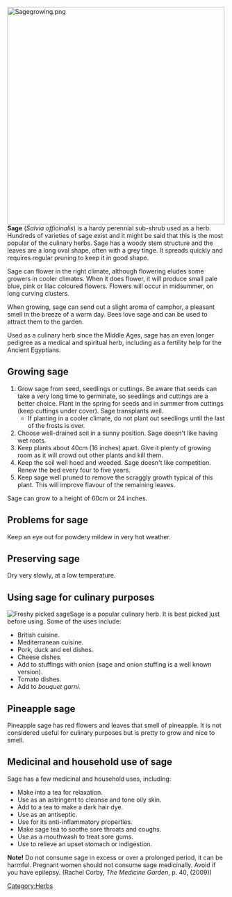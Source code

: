[[File:Sagegrowing.png|center|500px]]'''Sage''' (''Salvia officinalis'') is a hardy perennial sub-shrub used as a herb. Hundreds of varieties of sage exist and it might be said that this is the most popular of the culinary herbs. Sage has a woody stem structure and the leaves are a long oval shape, often with a grey tinge. It spreads quickly and requires regular pruning to keep it in good shape.

Sage can flower in the right climate, although flowering eludes some growers in cooler climates. When it does flower, it will produce small pale blue, pink or lilac coloured flowers. Flowers will occur in midsummer, on long curving clusters.

When growing, sage can send out a slight aroma of camphor, a pleasant smell in the breeze of a warm day. Bees love sage and can be used to attract them to the garden.

Used as a culinary herb since the Middle Ages, sage has an even longer pedigree as a medical and spiritual herb, including as a fertility help for the Ancient Egyptians.

== Growing sage ==
# Grow sage from seed, seedlings or cuttings. Be aware that seeds can take a very long time to germinate, so seedlings and cuttings are a better choice. Plant in the spring for seeds and in summer from cuttings (keep cuttings under cover). Sage transplants well.
#*If planting in a cooler climate, do not plant out seedlings until the last of the frosts is over.
# Choose well-drained soil in a sunny position. Sage doesn't like having wet roots.
# Keep plants about 40cm (16 inches) apart. Give it plenty of growing room as it will crowd out other plants and kill them.
# Keep the soil well hoed and weeded. Sage doesn't like competition. Renew the bed every four to five years.
# Keep sage well pruned to remove the scraggly growth typical of this plant. This will improve flavour of the remaining leaves.

Sage can grow to a height of 60cm or 24 inches.

== Problems for sage ==
Keep an eye out for powdery mildew in very hot weather.

== Preserving sage ==
Dry very slowly, at a low temperature.

== Using sage for culinary purposes ==
[[File:Sagebundle.png|thumb|Freshy picked sage]]Sage is a popular culinary herb. It is best picked just before using. Some of the uses include:
* British cuisine.
* Mediterranean cuisine.
* Pork, duck and eel dishes.
* Cheese dishes.
* Add to stuffings with onion (sage and onion stuffing is a well known version).
* Tomato dishes.
* Add to ''bouquet garni''.

== Pineapple sage ==
Pineapple sage has red flowers and leaves that smell of pineapple. It is not considered useful for culinary purposes but is pretty to grow and nice to smell.

== Medicinal and household use of sage ==
Sage has a few medicinal and household uses, including:
* Make into a tea for relaxation.
* Use as an astringent to cleanse and tone oily skin.
* Add to a tea to make a dark hair dye.
* Use as an antiseptic.
* Use for its anti-inflammatory properties.
* Make sage tea to soothe sore throats and coughs.
* Use as a mouthwash to treat sore gums.
* Use to relieve an upset stomach or indigestion.

'''Note!''' Do not consume sage in excess or over a prolonged period, it can be harmful. Pregnant women should not consume sage medicinally. Avoid if you have epilepsy. (Rachel Corby, ''The Medicine Garden'', p. 40, (2009))

[[Category:Herbs]]